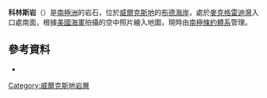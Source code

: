 {{Coord|66|17|S|110|33|E|source:GNIS|display=title}}

'''科林斯岩'''（{{lang-en|Collins Rock}}）是[[南極洲|南極洲]]的岩石，位於[[威爾克斯地|威爾克斯地]]的[[布德海岸|布德海岸]]，處於[[麥克格雷迪灣|麥克格雷迪灣]]入口處南面，根據[[美國海軍|美國海軍]]拍攝的空中照片繪入地圖，現時由[[南極條約體系|南極條約體系]]管理。

==參考資料==
* {{usgs-gazetteer|id=2977}}

{{DEFAULTSORT:Collins Rock}}
[[Category:威爾克斯地岩層|Category:威爾克斯地岩層]]


{{WilkesLand-geo-stub}}
